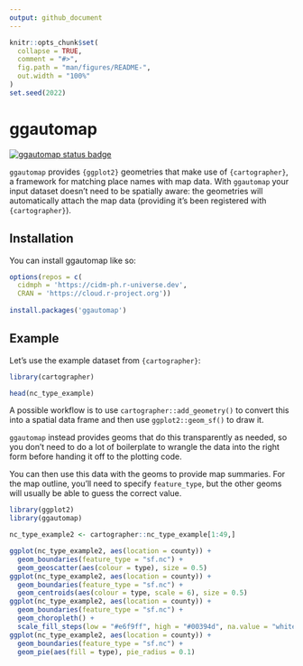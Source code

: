 ```yaml
---
output: github_document
---
```


<!-- README.md is generated from README.Rmd. Please edit that file -->

```r
knitr::opts_chunk$set(
  collapse = TRUE,
  comment = "#>",
  fig.path = "man/figures/README-",
  out.width = "100%"
)
set.seed(2022)
```

# ggautomap

<!-- badges: start -->
[![ggautomap status badge](https://cidm-ph.r-universe.dev/badges/ggautomap)](https://cidm-ph.r-universe.dev)
<!-- badges: end -->

`ggautomap` provides `{ggplot2}` geometries that make use of `{cartographer}`, a
framework for matching place names with map data. With `ggautomap` your input
dataset doesn't need to be spatially aware: the geometries will automatically
attach the map data (providing it's been registered with `{cartographer}`).

## Installation

You can install ggautomap like so:

``` r
options(repos = c(
  cidmph = 'https://cidm-ph.r-universe.dev',
  CRAN = 'https://cloud.r-project.org'))
  
install.packages('ggautomap')
```

## Example

Let's use the example dataset from `{cartographer}`:

```r
library(cartographer)

head(nc_type_example)
```

A possible workflow is to use `cartographer::add_geometry()` to convert this
into a spatial data frame and then use `ggplot2::geom_sf()` to draw it.

`ggautomap` instead provides geoms that do this transparently as needed, so you
don't need to do a lot of boilerplate to wrangle the data into the right form
before handing it off to the plotting code.

You can then use this data with the geoms to provide map summaries. For the map
outline, you'll need to specify `feature_type`, but the other geoms will usually
be able to guess the correct value.

```r
library(ggplot2)
library(ggautomap)

nc_type_example2 <- cartographer::nc_type_example[1:49,]

ggplot(nc_type_example2, aes(location = county)) +
  geom_boundaries(feature_type = "sf.nc") +
  geom_geoscatter(aes(colour = type), size = 0.5)
ggplot(nc_type_example2, aes(location = county)) +
  geom_boundaries(feature_type = "sf.nc") +
  geom_centroids(aes(colour = type, scale = 6), size = 0.5)
ggplot(nc_type_example2, aes(location = county)) +
  geom_boundaries(feature_type = "sf.nc") +
  geom_choropleth() +
  scale_fill_steps(low = "#e6f9ff", high = "#00394d", na.value = "white")
ggplot(nc_type_example2, aes(location = county)) +
  geom_boundaries(feature_type = "sf.nc") +
  geom_pie(aes(fill = type), pie_radius = 0.1)
```

